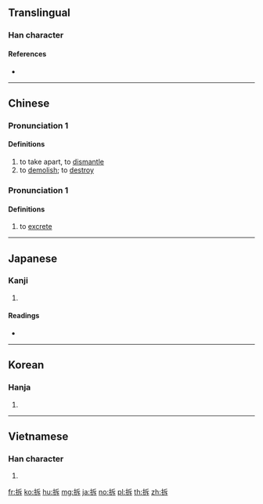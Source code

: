 ==Translingual==

===Han character===
{{Han char|rn=64|rad=手|as=05|sn=8|four=52031|canj=QHMY|ids=⿰扌斥}}

====References====
* {{Han ref|kx=0424.210|dkj=11943|dj=0773.020|hdz=31855.020|uh=62C6|ud=25286|bh=A9EE|bd=43502}}

----

==Chinese==
{{zh-forms}}

===Pronunciation 1===
{{zh-pron
|m=chāi
|ma=Zh-chai.ogg
|c=caak3
|h=pfs=chhak
|md=
|mn=thiah
|w=4tshaq
|mc=y
|oc=y
|cat=v
}}

====Definitions====
{{zh-hanzi}}

# to take apart, to [[dismantle]]
# to [[demolish]]; to [[destroy]]

===Pronunciation 1===
{{zh-pron
|m=chā
|cat=v
}}

====Definitions====
{{zh-hanzi}}

# to [[excrete]]

{{zh-cat|Elementary}}

----

==Japanese==

===Kanji===
{{ja-kanji|grade=|rs=手05}}

# {{defn|lang=ja|sort=手05}}

====Readings====
* {{ja-readings|on=[[たく]] (taku), [[せき]] (seki)|kun=[[ひらく]] (hiraku), [[さく]] (saku)}}

----

==Korean==

===Hanja===
{{ko-hanja|hangeul=탁|eumhun=mr=t'ak|y=thak}}

# {{defn|lang=ko|sort=手05}}

----

==Vietnamese==

===Han character===
{{vi-hantu|sách|rs=手05}}

# {{defn|lang=vi}}

[[fr:拆]]
[[ko:拆]]
[[hu:拆]]
[[mg:拆]]
[[ja:拆]]
[[no:拆]]
[[pl:拆]]
[[th:拆]]
[[zh:拆]]